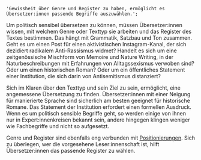     'Gewissheit über Genre und Register zu haben, ermöglicht es Übersetzer:innen passende Begriffe auszuwählen.';

Um politisch sensibel übersetzen zu können, müssen Übersetzer:innen wissen, mit welchem Genre oder Texttyp sie arbeiten und das Register des Textes bestimmen. Das hängt mit Grammatik, Satzbau und Ton zusammen. Geht es um einen Post für einen aktivistischen Instagram-Kanal, der sich dezidiert radikalem Anti-Rassismus widmet? Handelt es sich um eine zeitgenössische Mischform von Memoire und Nature Writing, in der Naturbeschreibungen mit Erfahrungen von Alltagssexismus verwoben sind? Oder um einen historischen Roman? Oder um ein öffentliches Statement einer Institution, die sich darin von Antisemitismus distanziert?

Sich im Klaren über den Texttyp und sein Ziel zu sein, ermöglicht, eine angemessene Übersetzung zu finden. Übersetzer:innen mit einer Neigung für manierierte Sprache sind sicherlich am besten geeignet für historische Romane. Das Statement der Institution erfordert einen formellen Ausdruck. Wenn es um politisch sensible Begriffe geht, so werden einige von ihnen nur in Expert:innenkreisen bekannt sein, andere hingegen klingen weniger wie Fachbegriffe und nicht so aufgesetzt.

Genre und Register sind ebenfalls eng verbunden mit [Positionierungen](#positionalities). Sich zu überlegen, wer die vorgesehene Leser:innenschaft ist, hilft Übersetzer:innen das passende Register zu wählen.

<TermExampleContainer>
    <TermExample term="microaggression" />
</TermExampleContainer>
